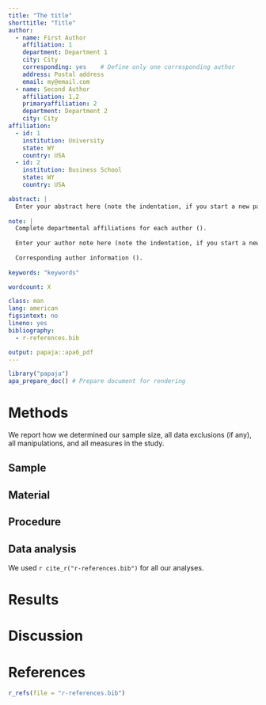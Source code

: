```yaml
---
title: "The title"
shorttitle: "Title"
author: 
  - name: First Author
    affiliation: 1
    department: Department 1
    city: City
    corresponding: yes    # Define only one corresponding author
    address: Postal address
    email: my@email.com
  - name: Second Author
    affiliation: 1,2
    primaryaffiliation: 2
    department: Department 2
    city: City
affiliation:
  - id: 1
    institution: University
    state: WY
    country: USA
  - id: 2
    institution: Business School
    state: WY
    country: USA

abstract: |
  Enter your abstract here (note the indentation, if you start a new paragraph).
  
note: |
  Complete departmental affiliations for each author ().
  
  Enter your author note here (note the indentation, if you start a new paragraph).
  
  Corresponding author information ().
  
keywords: "keywords"

wordcount: X

class: man
lang: american
figsintext: no
lineno: yes
bibliography:
  - r-references.bib

output: papaja::apa6_pdf
---
```


```r
library("papaja")
apa_prepare_doc() # Prepare document for rendering
```


# Methods
We report how we determined our sample size, all data exclusions (if any), all manipulations, and all measures in the study. <!-- 21-word solution (Simmons, Nelson & Simonsohn, 2012; retrieved from http://ssrn.com/abstract=2160588) -->

## Sample

## Material

## Procedure

## Data analysis
We used `r cite_r("r-references.bib")` for all our analyses.


# Results

# Discussion

# References
```r
r_refs(file = "r-references.bib")
```
